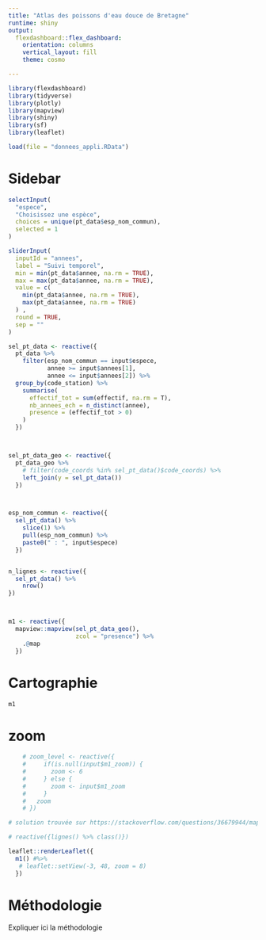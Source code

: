 ```yaml
---
title: "Atlas des poissons d'eau douce de Bretagne"
runtime: shiny
output: 
  flexdashboard::flex_dashboard:
    orientation: columns
    vertical_layout: fill
    theme: cosmo

---
```


```r
library(flexdashboard)
library(tidyverse)
library(plotly)
library(mapview)
library(shiny)
library(sf)
library(leaflet)
```


```r
load(file = "donnees_appli.RData")
```

Sidebar {.sidebar data-width=350}
=====================================

```r

selectInput(
  "espece",
  "Choisissez une espèce",
  choices = unique(pt_data$esp_nom_commun),
  selected = 1
)

sliderInput(
  inputId = "annees",
  label = "Suivi temporel",
  min = min(pt_data$annee, na.rm = TRUE),
  max = max(pt_data$annee, na.rm = TRUE),
  value = c(
    min(pt_data$annee, na.rm = TRUE),
    max(pt_data$annee, na.rm = TRUE)
  ) ,
  round = TRUE,
  sep = ""
)
```

```r
sel_pt_data <- reactive({
  pt_data %>%
    filter(esp_nom_commun == input$espece,
           annee >= input$annees[1],
           annee <= input$annees[2]) %>% 
  group_by(code_station) %>% 
    summarise(
      effectif_tot = sum(effectif, na.rm = T),
      nb_annees_ech = n_distinct(annee),
      presence = (effectif_tot > 0) 
    )
  })



sel_pt_data_geo <- reactive({
  pt_data_geo %>%
    # filter(code_coords %in% sel_pt_data()$code_coords) %>%
    left_join(y = sel_pt_data())
  })



esp_nom_commun <- reactive({
  sel_pt_data() %>% 
    slice(1) %>% 
    pull(esp_nom_commun) %>% 
    paste0(" : ", input$espece)
  })


n_lignes <- reactive({
  sel_pt_data() %>%
    nrow()
})



m1 <- reactive({
  mapview::mapview(sel_pt_data_geo(),
                   zcol = "presence") %>%
    .@map
  })
```


# Cartographie
```r

m1


```

# zoom

```r
    # zoom_level <- reactive({
    #     if(is.null(input$m1_zoom)) {
    #       zoom <- 6
    #     } else {
    #       zoom <- input$m1_zoom
    #     }
    #   zoom
    # })

# solution trouvée sur https://stackoverflow.com/questions/36679944/mapview-for-shiny

# reactive({lignes() %>% class()})

leaflet::renderLeaflet({
  m1() #%>%
   # leaflet::setView(-3, 48, zoom = 8)
  })

```


# Méthodologie

Expliquer ici la méthodologie











